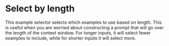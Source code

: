 # Select by length

This example selector selects which examples to use based on length. This is useful when you are worried about constructing a prompt that will go over the length of the context window. For longer inputs, it will select fewer examples to include, while for shorter inputs it will select more.


<Example />
